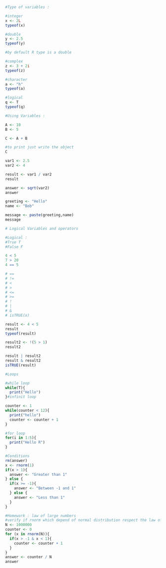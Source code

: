 ```r
#Type of variables :

#integer
x <- 2L
typeof(x)

#double
y <- 2.5
typeof(y)

#by default R type is a double

#complex
z <- 3 + 2i
typeof(z)

#character
a <- "h"
typeof(a)

#logical
q <- T
typeof(q)
```
```r
#Using Variables : 

A <- 10
B <- 5

C <- A + B

#to print just write the object
C

var1 <- 2.5
var2 <- 4

result <- var1 / var2
result

answer <- sqrt(var2)
answer

greeting <- "Hello"
name <- "Bob"

message <- paste(greeting,name)
message

```

```r
# Logical Variables and operators

#Logical : 
#True T
#False F

4 < 5
7 > 20
4 == 5

# ==
# !=
# <
# >
# <=
# >=
# !
# |
# &
# isTRUE(x)

result <- 4 < 5
result
typeof(result)

result2 <- !(5 > 1)
result2

result | result2
result & result2
isTRUE(result)
```

```r
#Loops

#while loop
while(T){
  print("Hello")
}#infinit loop

counter <- 1
while(counter < 12){
  print("hello")
  counter <- counter + 1
}

#for loop
for(i in 1:5){
  print("Hello R")
}
```

```r
#Conditions
rm(answer)
x <- rnorm(1)
if(x > 1){
  answer <- "Greater than 1"
} else {
  if(x >= -1){
    answer <- "Between -1 and 1"
  } else {
    answer <- "Less than 1"
  }
}
```


```r
#Homework : law of large numbers
#verify if rnorm which depend of normal distribution respect the law of large number
N <- 1000000
counter <- 0
for (x in rnorm(N)){
  if(x > -1 & x < 1){
    counter <- counter + 1
  }
}
answer <- counter / N
answer
```

